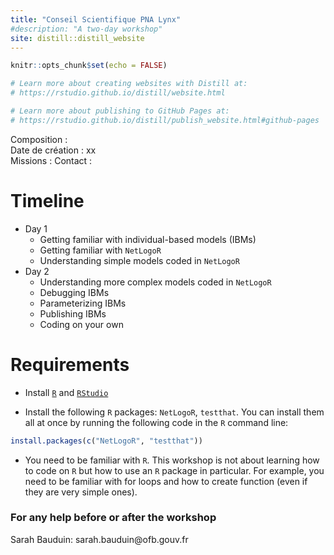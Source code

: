 ```yaml
---
title: "Conseil Scientifique PNA Lynx"
#description: "A two-day workshop"
site: distill::distill_website
---
```


```r
knitr::opts_chunk$set(echo = FALSE)

# Learn more about creating websites with Distill at:
# https://rstudio.github.io/distill/website.html

# Learn more about publishing to GitHub Pages at:
# https://rstudio.github.io/distill/publish_website.html#github-pages

```


Composition :   
Date de création : xx  
Missions : 
Contact : 

# Timeline

- Day 1
   - Getting familiar with individual-based models (IBMs)
   - Getting familiar with `NetLogoR`
   - Understanding simple models coded in `NetLogoR`
- Day 2
   - Understanding more complex models coded in `NetLogoR`
   - Debugging IBMs
   - Parameterizing IBMs
   - Publishing IBMs
   - Coding on your own

# Requirements

* Install [`R`](https://cloud.r-project.org/) and [`RStudio`](https://rstudio.com/products/rstudio/download/#download)

* Install the following `R` packages: `NetLogoR`, `testthat`. You can install them all at once by running the following code in the `R` command line:

```r
install.packages(c("NetLogoR", "testthat"))
```

* You need to be familiar with `R`. This workshop is not about learning how to code on `R` but how to use an `R` package in particular. For example, you need to be familiar with for loops and how to create function (even if they are very simple ones).  

### For any help before or after the workshop

Sarah Bauduin: sarah.bauduin@ofb.gouv.fr



<!-- ## Corrections {.appendix} -->

<!-- If you see mistakes or want to suggest changes, please [create an issue](https://github.com/oliviergimenez/reproducible-science-workshop/issues) on the source repository. -->

<!-- ## Reuse {.appendix} -->

<!-- Text and figures are licensed under Creative Commons Attribution [CC BY 4.0](https://creativecommons.org/licenses/by/4.0/). Any computer code (R, HTML, CSS, etc.) in slides and worksheets, including in slide and worksheet sources, is also licensed under [MIT](https://github.com/oliviergimenez/reproducible-science-workshop/blob/master/LICENSE.md).  -->

